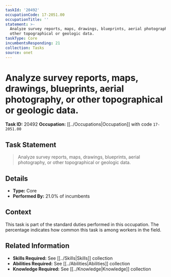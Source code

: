 ```yaml
---
taskId: '20492'
occupationCode: 17-2051.00
occupationTitle: ''
statement: >-
  Analyze survey reports, maps, drawings, blueprints, aerial photography, or
  other topographical or geologic data.
taskType: Core
incumbentsResponding: 21
collection: Tasks
source: onet
---
```

# Analyze survey reports, maps, drawings, blueprints, aerial photography, or other topographical or geologic data.

**Task ID:** 20492
**Occupation:** [[../Occupations|Occupation]] with code `17-2051.00`

## Task Statement

> Analyze survey reports, maps, drawings, blueprints, aerial photography, or other topographical or geologic data.

## Details

- **Type:** Core
- **Performed By:** 21.0% of incumbents

## Context

This task is part of the standard duties performed in this occupation. The percentage indicates how common this task is among workers in the field.

## Related Information

- **Skills Required:** See [[../Skills|Skills]] collection
- **Abilities Required:** See [[../Abilities|Abilities]] collection
- **Knowledge Required:** See [[../Knowledge|Knowledge]] collection
